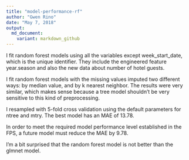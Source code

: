 ```yaml
---
title: "model-performance-rf"
author: "Gwen Rino"
date: "May 7, 2018"
output: 
  md_document:
    variant: markdown_github
---
```


I fit random forest models using all the variables except week_start_date, which is the unique identifier. They include the engineered feature year.season and also the new data about number of hotel guests.

I fit random forest models with the missing values imputed two different ways: by median value, and by k nearest neighbor. The results were very similar, which makes sense because a tree model shouldn't be very sensitive to this kind of preprocessing.

I resampled with 5-fold cross validation using the default parameters for ntree and mtry. The best model has an MAE of 13.78.
  
In order to meet the required model performance level established in the FPS, a future model must reduce the MAE by 9.78.

I'm a bit surprised that the random forest model is not better than the glmnet model.